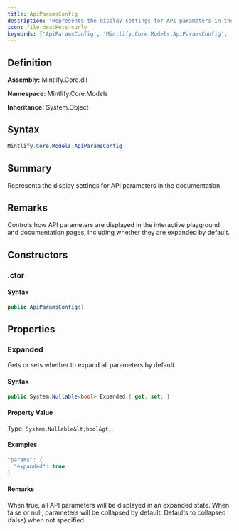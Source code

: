 ```yaml
---
title: ApiParamsConfig
description: "Represents the display settings for API parameters in the documentation."
icon: file-brackets-curly
keywords: ['ApiParamsConfig', 'Mintlify.Core.Models.ApiParamsConfig', 'Mintlify.Core.Models', 'class', 'System.Object']
---
```


## Definition

**Assembly:** Mintlify.Core.dll

**Namespace:** Mintlify.Core.Models

**Inheritance:** System.Object

## Syntax

```csharp
Mintlify.Core.Models.ApiParamsConfig
```

## Summary

Represents the display settings for API parameters in the documentation.

## Remarks

Controls how API parameters are displayed in the interactive playground
            and documentation pages, including whether they are expanded by default.

## Constructors

### .ctor

#### Syntax

```csharp
public ApiParamsConfig()
```

## Properties

### Expanded

Gets or sets whether to expand all parameters by default.

#### Syntax

```csharp
public System.Nullable<bool> Expanded { get; set; }
```

#### Property Value

Type: `System.Nullable&lt;bool&gt;`

#### Examples

```csharp
"params": {
  "expanded": true
}
```

#### Remarks

When true, all API parameters will be displayed in an expanded state.
            When false or null, parameters will be collapsed by default.
            Defaults to collapsed (false) when not specified.

